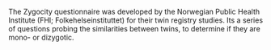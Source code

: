 The Zygocity questionnaire was developed by the Norwegian Public Health Institute (FHI; Folkehelseinstituttet) for their twin registry studies.
Its a series of questions probing the similarities between twins, to determine if they are mono- or dizygotic.
